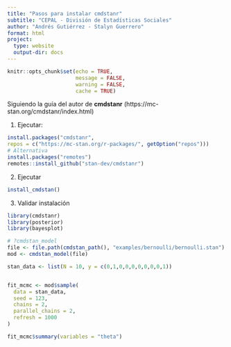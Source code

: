 ```yaml
---
title: "Pasos para instalar cmdstanr"
subtitle: "CEPAL - División de Estadísticas Sociales"
author: "Andrés Gutiérrez - Stalyn Guerrero"
format: html
project:
  type: website
  output-dir: docs
---
```



```r
knitr::opts_chunk$set(echo = TRUE, 
                      message = FALSE,
                      warning = FALSE,
                      cache = TRUE)
```

Siguiendo la guía del autor de **cmdstanr** (https://mc-stan.org/cmdstanr/index.html)


1.	Ejecutar: 

```r
install.packages("cmdstanr", 
repos = c("https://mc-stan.org/r-packages/", getOption("repos")))
# Alternativa 
install.packages("remotes") 
remotes::install_github("stan-dev/cmdstanr")
```

2.	Ejecutar  

```r
install_cmdstan() 
```

3. Validar instalación 

```r
library(cmdstanr)
library(posterior)
library(bayesplot)

# ?cmdstan_model
file <- file.path(cmdstan_path(), "examples/bernoulli/bernoulli.stan")
mod <- cmdstan_model(file)

stan_data <- list(N = 10, y = c(0,1,0,0,0,0,0,0,0,1))


fit_mcmc <- mod$sample(
  data = stan_data,
  seed = 123,
  chains = 2,
  parallel_chains = 2,
  refresh = 1000
)

fit_mcmc$summary(variables = "theta")

```

